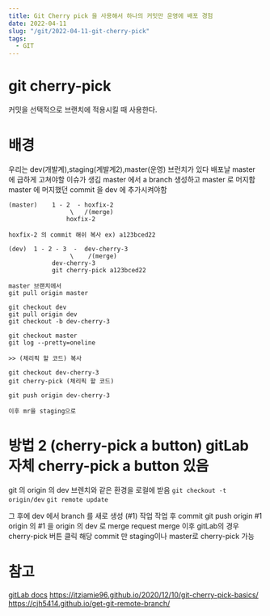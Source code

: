 ```yaml
---
title: Git Cherry pick 을 사용해서 하나의 커밋만 운영에 배포 경험
date: 2022-04-11
slug: "/git/2022-04-11-git-cherry-pick"
tags:
  - GIT
---
```



# git cherry-pick
커밋을 선택적으로 브랜치에 적용시킬 때 사용한다.


# 배경
우리는 dev(개발계),staging(계발계2),master(운영) 브런치가 있다
배포날 master 에 급하게 고쳐야할 이슈가 생김
master 에서 a branch 생성하고 master 로 머지함
master 에 머지했던 commit 을 dev 에 추가시켜야함


```
(master)    1 - 2  - hoxfix-2
                 \   /(merge)
                hoxfix-2

hoxfix-2 의 commit 해쉬 복사 ex) a123bced22

(dev)  1 - 2 - 3  -  dev-cherry-3
                 \    /(merge)
            dev-cherry-3
            git cherry-pick a123bced22
```

```
master 브랜치에서
git pull origin master

git checkout dev
git pull origin dev
git checkout -b dev-cherry-3

git checkout master
git log --pretty=oneline

>> (체리픽 할 코드) 복사

git checkout dev-cherry-3
git cherry-pick (체리픽 할 코드)

git push origin dev-cherry-3

이후 mr을 staging으로
```



# 방법 2 (cherry-pick a button) gitLab 자체 cherry-pick a button 있음
git 의 origin 의 dev 브렌치와 같은 환경을 로컬에 받음
`git checkout -t origin/dev`
`git remote update`

그 후에 dev 에서 branch 를 새로 생성 (#1)
작업
작업 후 commit
git push origin #1
origin 의 #1 을 origin 의 dev 로 merge request
merge 이후 gitLab의 경우 cherry-pick 버튼 클릭
해당 commit 만 staging이나 master로 cherry-pick 가능


# 참고
[gitLab docs](https://docs.gitlab.com/ee/user/project/merge_requests/cherry_pick_changes.html)
https://itzjamie96.github.io/2020/12/10/git-cherry-pick-basics/
https://cjh5414.github.io/get-git-remote-branch/
